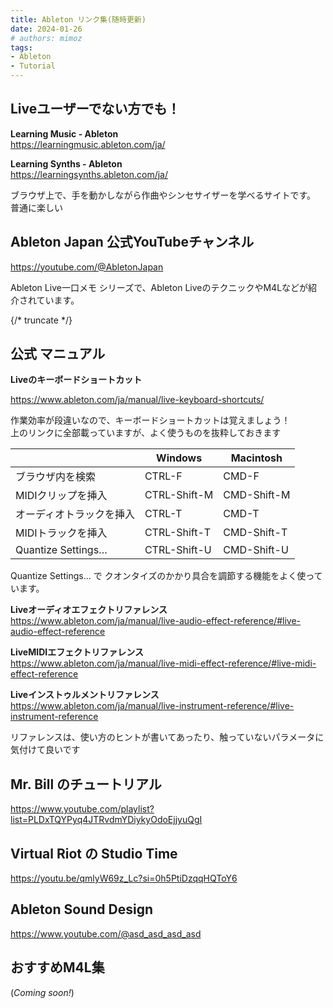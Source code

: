 ```yaml
---
title: Ableton リンク集(随時更新)
date: 2024-01-26
# authors: mimoz
tags:
- Ableton
- Tutorial
---
```


## Liveユーザーでない方でも！

**Learning Music - Ableton**  
https://learningmusic.ableton.com/ja/

**Learning Synths - Ableton**  
https://learningsynths.ableton.com/ja/

ブラウザ上で、手を動かしながら作曲やシンセサイザーを学べるサイトです。  
普通に楽しい

## Ableton Japan 公式YouTubeチャンネル

https://youtube.com/@AbletonJapan

Ableton Live一口メモ シリーズで、Ableton LiveのテクニックやM4Lなどが紹介されています。

{/* truncate */}

## 公式 マニュアル

**Liveのキーボードショートカット**

https://www.ableton.com/ja/manual/live-keyboard-shortcuts/

作業効率が段違いなので、キーボードショートカットは覚えましょう！  
上のリンクに全部載っていますが、よく使うものを抜粋しておきます  

| | Windows	| Macintosh |
| --- | --- | --- |
| ブラウザ内を検索 | CTRL-F | CMD-F |
| MIDIクリップを挿入 | CTRL-Shift-M |	CMD-Shift-M |
| オーディオトラックを挿入 | CTRL-T | CMD-T |
| MIDIトラックを挿入 | CTRL-Shift-T | CMD-Shift-T |
| Quantize Settings… | CTRL-Shift-U | CMD-Shift-U |

Quantize Settings… で クオンタイズのかかり具合を調節する機能をよく使っています。


**Liveオーディオエフェクトリファレンス**  
https://www.ableton.com/ja/manual/live-audio-effect-reference/#live-audio-effect-reference

**LiveMIDIエフェクトリファレンス**  
https://www.ableton.com/ja/manual/live-midi-effect-reference/#live-midi-effect-reference

**Liveインストゥルメントリファレンス**  
https://www.ableton.com/ja/manual/live-instrument-reference/#live-instrument-reference

リファレンスは、使い方のヒントが書いてあったり、触っていないパラメータに気付けて良いです


## Mr. Bill のチュートリアル
https://www.youtube.com/playlist?list=PLDxTQYPyq4JTRvdmYDiykyOdoEjjyuQgI

## Virtual Riot の Studio Time
https://youtu.be/qmlyW69z_Lc?si=0h5PtiDzqqHQToY6

## Ableton Sound Design
https://www.youtube.com/@asd_asd_asd_asd


## おすすめM4L集

(*Coming soon!*)
